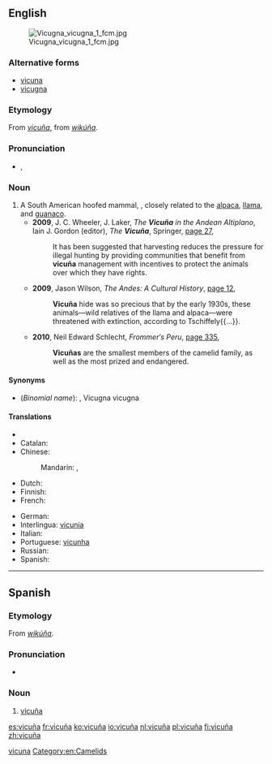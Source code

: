 {{also|vicuna}}
==English==
{{wikipedia}}
[[File:Vicugna vicugna 1 fcm.jpg|thumb]]

===Alternative forms===
* [[vicuna]]
* [[vicugna]]

===Etymology===
From {{etyl|es|en}} ''[[#Spanish|vicuña]]'', from {{etyl|qwe|en}} ''[[wikúña]]''.

===Pronunciation===
* {{IPA|/vɪˈkuːnjə/}}, {{SAMPA|/vI"kunj@/}}

===Noun===
{{en-noun}}

# A South American hoofed mammal, {{spelink|Vicugna vicugna}}, closely related to the [[alpaca]], [[llama]], and [[guanaco]].
#* '''2009''', J. C. Wheeler, J. Laker, ''The '''Vicuña''' in the Andean Altiplano'', Iain J. Gordon (editor), ''The '''Vicuña''''', Springer, [http://books.google.com.au/books?id=MD_9KcVzukQC&pg=PA27&dq=%22vicu%C3%B1a%22|%22vicu%C3%B1as%22+-intitle:%22%22+-inauthor:%22vicu%C3%B1a%22&hl=en&sa=X&ei=2ZdoT9jbHoykiAelmvihCg&redir_esc=y#v=onepage&q=%22vicu%C3%B1a%22|%22vicu%C3%B1as%22%20-intitle%3A%22%22%20-inauthor%3A%22vicu%C3%B1a%22&f=false page 27],<!---Note incorrect Google metadata--->
#*: It has been suggested that harvesting reduces the pressure for illegal hunting by providing communities that benefit from '''vicuña''' management with incentives to protect the animals over which they have rights.
#* '''2009''', Jason Wilson, ''The Andes: A Cultural History'', [http://books.google.com.au/books?id=PhGftntpr48C&pg=PA12&dq=%22vicu%C3%B1a%22|%22vicu%C3%B1as%22+-intitle:%22%22+-inauthor:%22vicu%C3%B1a%22&hl=en&sa=X&ei=Np1oT5KkKY2UiAeMr-CxCg&redir_esc=y#v=onepage&q=%22vicu%C3%B1a%22|%22vicu%C3%B1as%22%20-intitle%3A%22%22%20-inauthor%3A%22vicu%C3%B1a%22&f=false page 12],
#*: '''Vicuña''' hide was so precious that by the early 1930s, these animals—wild relatives of the llama and alpaca—were threatened with extinction, according to Tschiffely{{...}}.
#* '''2010''', Neil Edward Schlecht, ''Frommer′s Peru'', [http://books.google.com.au/books?id=xjXybN8kWr4C&pg=PA335&dq=%22vicu%C3%B1a%22|%22vicu%C3%B1as%22+-intitle:%22%22+-inauthor:%22vicu%C3%B1a%22&hl=en&sa=X&ei=YptoT_W7Bs25iAeS34WPCg&redir_esc=y#v=onepage&q=%22vicu%C3%B1a%22|%22vicu%C3%B1as%22%20-intitle%3A%22%22%20-inauthor%3A%22vicu%C3%B1a%22&f=false page 335],
#*: '''Vicuñas''' are the smallest members of the camelid family, as well as the most prized and endangered.

====Synonyms====
* (''Binomial name''): {{spelink|Lama vicugna}}, Vicugna vicugna

====Translations====
{{trans-top|vicuña}}
* {{trreq|ar}}
* Catalan: {{t|ca|vicunya|m}}
* Chinese:
*: Mandarin: {{t|cmn|小羊駝|sc=Hani}}, {{t|cmn|小羊驼|tr=xiǎoyángtuó|sc=Hani}}
* Dutch: {{t-|nl|vicuña|m}}
* Finnish: {{t-|fi|vikunja}}
* French: {{t+|fr|vigogne|m}}
{{trans-mid}}
* German: {{t|de|Vikunja|n}}
* Interlingua: [[vicunia]]
* Italian: {{t-|it|vigogna|f}}
* Portuguese: [[vicunha]] {{f}}
* Russian: {{t+|ru|викунья}}
* Spanish: {{t-|es|vicuña|f}}
{{trans-bottom}}

[[Category:English terms spelled with Ñ|vicuna]]
[[Category:en:Camelids]]

----

==Spanish==

===Etymology===
From {{etyl|qwe|es}} ''[[wikúña]]''.

===Pronunciation===
* {{IPA|/biˈkuɲa/|lang=es}}

===Noun===
{{es-noun|f}}

# [[#English|vicuña]]

[[es:vicuña]]
[[fr:vicuña]]
[[ko:vicuña]]
[[io:vicuña]]
[[nl:vicuña]]
[[pl:vicuña]]
[[fi:vicuña]]
[[zh:vicuña]]